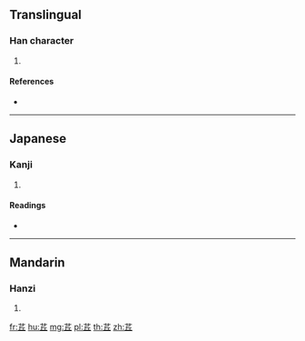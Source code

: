 {{character info/new}}
==Translingual==

===Han character===
{{Han char|rn=140|rad=艸|as=05|sn=11|four=|canj=TOM}}

# {{defn|Han|sort=艸05}}

====References====
* {{Han ref|kx=1027.010|dkj=30842|hdz=53193.110|uh=830A|ud=33546}}

----

==Japanese==

===Kanji===
{{ja-kanji|grade=|rs=艸05}}

# {{defn|lang=ja|sort=艸05}}

====Readings====
* {{ja-readings|on=[[し]] (shi), [[じ]] (ji)|kun=[[ここ]] (koko)|nanori=}}

----

==Mandarin==

===Hanzi===
{{cmn-hanzi|pin=[[zī]] ([[zi1]])|wg=tzu<sup>1</sup>}}

# {{defn|lang=cmn|sort=艸05}}

[[fr:茊]]
[[hu:茊]]
[[mg:茊]]
[[pl:茊]]
[[th:茊]]
[[zh:茊]]